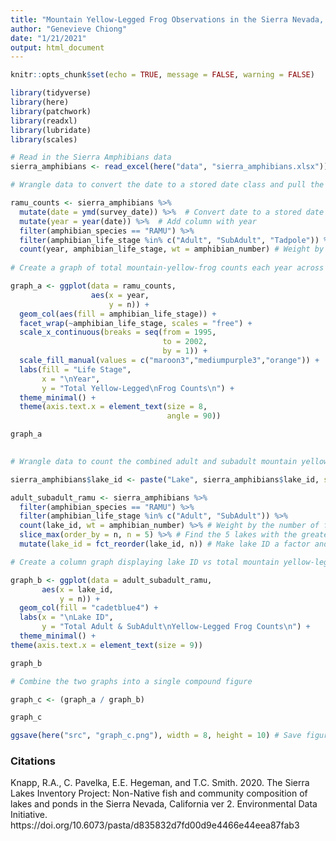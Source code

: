 ```yaml
---
title: "Mountain Yellow-Legged Frog Observations in the Sierra Nevada, CA: 1995-2002"
author: "Genevieve Chiong"
date: "1/21/2021"
output: html_document
---
```


```r
knitr::opts_chunk$set(echo = TRUE, message = FALSE, warning = FALSE)

library(tidyverse)
library(here)
library(patchwork)
library(readxl)
library(lubridate)
library(scales)
```


```r
# Read in the Sierra Amphibians data 
sierra_amphibians <- read_excel(here("data", "sierra_amphibians.xlsx"))
```


```r
# Wrangle data to convert the date to a stored date class and pull the year; filter out to include only mountain yellow-legged frogs (Rana muscosa) and exclude the 'EggMass' life stage level; group by year; and count the total yellow-legged frog observations for each year across all water bodies 

ramu_counts <- sierra_amphibians %>% 
  mutate(date = ymd(survey_date)) %>%  # Convert date to a stored date class 
  mutate(year = year(date)) %>%  # Add column with year 
  filter(amphibian_species == "RAMU") %>% 
  filter(amphibian_life_stage %in% c("Adult", "SubAdult", "Tadpole")) %>% 
  count(year, amphibian_life_stage, wt = amphibian_number) # Weight by the number of frogs observed 
  
# Create a graph of total mountain-yellow-frog counts each year across all water bodies, by life stage

graph_a <- ggplot(data = ramu_counts, 
                  aes(x = year, 
                      y = n)) +
  geom_col(aes(fill = amphibian_life_stage)) +
  facet_wrap(~amphibian_life_stage, scales = "free") +
  scale_x_continuous(breaks = seq(from = 1995,
                                  to = 2002,
                                  by = 1)) +
  scale_fill_manual(values = c("maroon3","mediumpurple3","orange")) +
  labs(fill = "Life Stage",
       x = "\nYear",
       y = "Total Yellow-Legged\nFrog Counts\n") +
  theme_minimal() +
  theme(axis.text.x = element_text(size = 8,
                                   angle = 90))

graph_a 
  
```


```r
# Wrangle data to count the combined adult and subadult mountain yellow-legged frogs (Rana muscosa) in the 5 lakes with the greatest total observed counts 

sierra_amphibians$lake_id <- paste("Lake", sierra_amphibians$lake_id, sep = " ") # Reformat lake ID from a number to a label 

adult_subadult_ramu <- sierra_amphibians %>% 
  filter(amphibian_species == "RAMU") %>% 
  filter(amphibian_life_stage %in% c("Adult", "SubAdult")) %>% 
  count(lake_id, wt = amphibian_number) %>% # Weight by the number of frogs observed
  slice_max(order_by = n, n = 5) %>% # Find the 5 lakes with the greatest total counts 
  mutate(lake_id = fct_reorder(lake_id, n)) # Make lake ID a factor and reorder based on values in the n (# of frogs observed) column 
```
    
    
```r
# Create a column graph displaying lake ID vs total mountain yellow-legged frog counts (adult + subadult) for the 5 lakes with the greatest total observed counts 

graph_b <- ggplot(data = adult_subadult_ramu,
       aes(x = lake_id,
           y = n)) + 
  geom_col(fill = "cadetblue4") +
  labs(x = "\nLake ID",
       y = "Total Adult & SubAdult\nYellow-Legged Frog Counts\n") +
  theme_minimal() + 
theme(axis.text.x = element_text(size = 9))

graph_b 
```
  
  
```r

# Combine the two graphs into a single compound figure 

graph_c <- (graph_a / graph_b)

graph_c 

ggsave(here("src", "graph_c.png"), width = 8, height = 10) # Save figure as a png
```

### Citations 

Knapp, R.A., C. Pavelka, E.E. Hegeman, and T.C. Smith. 2020. The Sierra Lakes Inventory Project: Non-Native fish and community composition of lakes and ponds in the Sierra Nevada, California ver 2. Environmental Data Initiative. https://doi.org/10.6073/pasta/d835832d7fd00d9e4466e44eea87fab3












